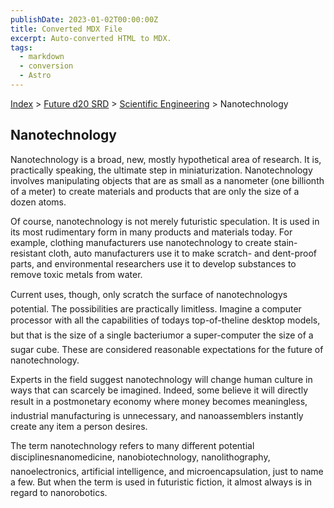 ```yaml
---
publishDate: 2023-01-02T00:00:00Z
title: Converted MDX File
excerpt: Auto-converted HTML to MDX.
tags:
  - markdown
  - conversion
  - Astro
---
```


[Index](-index) > [Future d20 SRD](future-d20-srd-index) > [Scientific Engineering](future-d20-srd-scientific-engineering-index) > Nanotechnology

## Nanotechnology

Nanotechnology is a broad, new, mostly hypothetical area of research. It is, practically speaking, the ultimate step in miniaturization. Nanotechnology involves manipulating objects that are as small as a nanometer (one billionth of a meter) to create materials and products that are only the size of a dozen atoms.

Of course, nanotechnology is not merely futuristic speculation. It is used in its most rudimentary form in many products and materials today. For example, clothing manufacturers use nanotechnology to create stain-resistant cloth, auto manufacturers use it to make scratch- and dent-proof parts, and environmental researchers use it to develop substances to remove toxic metals from water.

Current uses, though, only scratch the surface of nanotechnologys potential. The possibilities are practically limitless. Imagine a computer processor with all the capabilities of todays top-of-theline desktop models, but that is the size of a single bacteriumor a super-computer the size of a sugar cube. These are considered reasonable expectations for the future of nanotechnology.

Experts in the field suggest nanotechnology will change human culture in ways that can scarcely be imagined. Indeed, some believe it will directly result in a postmonetary economy where money becomes meaningless, industrial manufacturing is unnecessary, and nanoassemblers instantly create any item a person desires.

The term nanotechnology refers to many different potential disciplinesnanomedicine, nanobiotechnology, nanolithography, nanoelectronics, artificial intelligence, and microencapsulation, just to name a few. But when the term is used in futuristic fiction, it almost always is in regard to nanorobotics.
